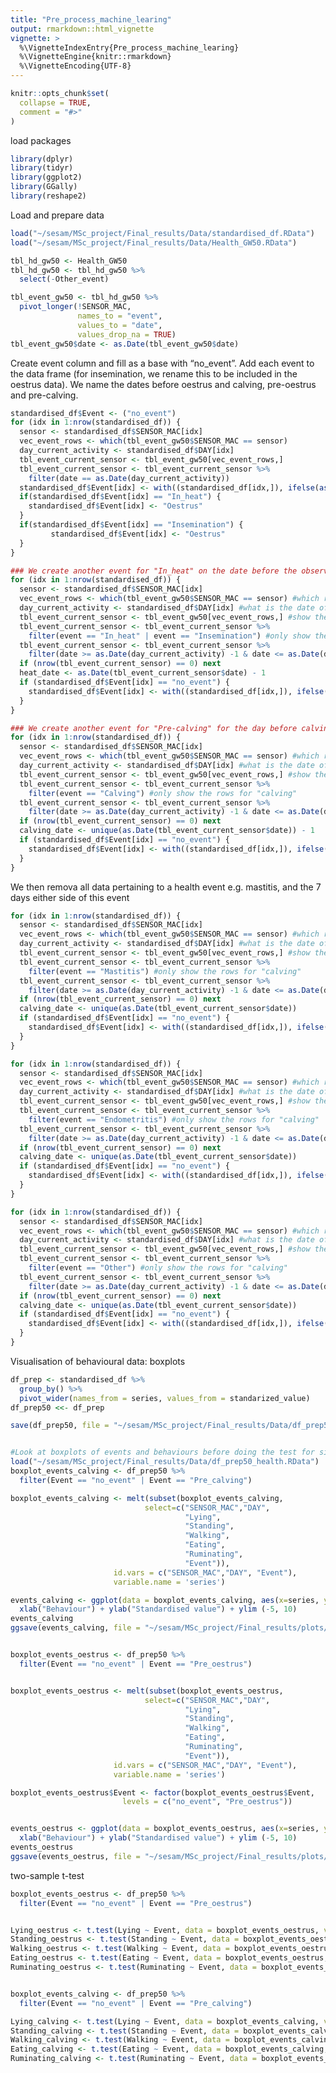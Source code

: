 ```yaml
---
title: "Pre_process_machine_learing"
output: rmarkdown::html_vignette
vignette: >
  %\VignetteIndexEntry{Pre_process_machine_learing}
  %\VignetteEngine{knitr::rmarkdown}
  %\VignetteEncoding{UTF-8}
---
```


```r
knitr::opts_chunk$set(
  collapse = TRUE,
  comment = "#>"
)
```

load packages 
```r
library(dplyr)
library(tidyr)
library(ggplot2)
library(GGally)
library(reshape2)
```

Load and prepare data 
```r
load("~/sesam/MSc_project/Final_results/Data/standardised_df.RData")
load("~/sesam/MSc_project/Final_results/Data/Health_GW50.RData")

tbl_hd_gw50 <- Health_GW50
tbl_hd_gw50 <- tbl_hd_gw50 %>%
  select(-Other_event)

tbl_event_gw50 <- tbl_hd_gw50 %>%
  pivot_longer(!SENSOR_MAC,
               names_to = "event",
               values_to = "date",
               values_drop_na = TRUE)
tbl_event_gw50$date <- as.Date(tbl_event_gw50$date)
```

Create event column and fill as a base with "no_event".
Add each event to the data frame (for insemination, we rename this to be included in the oestrus data). We name the dates before oestrus and calving, pre-oestrus and pre-calving.
```r
standardised_df$Event <- ("no_event")
for (idx in 1:nrow(standardised_df)) {
  sensor <- standardised_df$SENSOR_MAC[idx]
  vec_event_rows <- which(tbl_event_gw50$SENSOR_MAC == sensor)
  day_current_activity <- standardised_df$DAY[idx]
  tbl_event_current_sensor <- tbl_event_gw50[vec_event_rows,]
  tbl_event_current_sensor <- tbl_event_current_sensor %>%
    filter(date == as.Date(day_current_activity))
  standardised_df$Event[idx] <- with((standardised_df[idx,]), ifelse(as.Date(day_current_activity) %in% tbl_event_current_sensor$date, tbl_event_current_sensor$event, Event))
  if(standardised_df$Event[idx] == "In_heat") {
    standardised_df$Event[idx] <- "Oestrus"
  }
  if(standardised_df$Event[idx] == "Insemination") {
         standardised_df$Event[idx] <- "Oestrus"
  }
}

### We create another event for "In_heat" on the date before the observed heat. This is because we want to use the day before observation for later classification.
for (idx in 1:nrow(standardised_df)) {
  sensor <- standardised_df$SENSOR_MAC[idx]
  vec_event_rows <- which(tbl_event_gw50$SENSOR_MAC == sensor) #which rows in the health dataset have the same sensor ID
  day_current_activity <- standardised_df$DAY[idx] #what is the date of the row idx
  tbl_event_current_sensor <- tbl_event_gw50[vec_event_rows,] #show the health df only for the select sensor
  tbl_event_current_sensor <- tbl_event_current_sensor %>%
    filter(event == "In_heat" | event == "Insemination") #only show the rows for "in_heat"
  tbl_event_current_sensor <- tbl_event_current_sensor %>%
    filter(date >= as.Date(day_current_activity) -1 & date <= as.Date(day_current_activity) +1) #if there is more than one date for in_heat, only show the one that is around the time of the date on the idx row
  if (nrow(tbl_event_current_sensor) == 0) next
  heat_date <- as.Date(tbl_event_current_sensor$date) - 1
  if (standardised_df$Event[idx] == "no_event") {
    standardised_df$Event[idx] <- with((standardised_df[idx,]), ifelse(as.Date(day_current_activity) == heat_date, "Pre_oestrus", standardised_df$Event))
  }
}

### We create another event for "Pre-calving" for the day before calving so that we can use this as the date for classification.
for (idx in 1:nrow(standardised_df)) {
  sensor <- standardised_df$SENSOR_MAC[idx]
  vec_event_rows <- which(tbl_event_gw50$SENSOR_MAC == sensor) #which rows in the health dataset have the same sensor ID
  day_current_activity <- standardised_df$DAY[idx] #what is the date of the row idx
  tbl_event_current_sensor <- tbl_event_gw50[vec_event_rows,] #show the health df only for the select sensor
  tbl_event_current_sensor <- tbl_event_current_sensor %>%
    filter(event == "Calving") #only show the rows for "calving"
  tbl_event_current_sensor <- tbl_event_current_sensor %>%
    filter(date >= as.Date(day_current_activity) -1 & date <= as.Date(day_current_activity) +1) #if there is more than one date for in_heat, only show the one that is around the time of the date on the idx row
  if (nrow(tbl_event_current_sensor) == 0) next
  calving_date <- unique(as.Date(tbl_event_current_sensor$date)) - 1
  if (standardised_df$Event[idx] == "no_event") {
    standardised_df$Event[idx] <- with((standardised_df[idx,]), ifelse(as.Date(day_current_activity) == calving_date, "Pre_calving", standardised_df$Event))
  }
}
```

We then remova all data pertaining to a health event e.g. mastitis, and the 7 days either side of this event
```r
for (idx in 1:nrow(standardised_df)) {
  sensor <- standardised_df$SENSOR_MAC[idx]
  vec_event_rows <- which(tbl_event_gw50$SENSOR_MAC == sensor) #which rows in the health dataset have the same sensor ID
  day_current_activity <- standardised_df$DAY[idx] #what is the date of the row idx
  tbl_event_current_sensor <- tbl_event_gw50[vec_event_rows,] #show the health df only for the select sensor
  tbl_event_current_sensor <- tbl_event_current_sensor %>%
    filter(event == "Mastitis") #only show the rows for "calving"
  tbl_event_current_sensor <- tbl_event_current_sensor %>%
    filter(date >= as.Date(day_current_activity) -1 & date <= as.Date(day_current_activity) +1) #if there is more than one date for in_heat, only show the one that is around the time of the date on the idx row
  if (nrow(tbl_event_current_sensor) == 0) next
  calving_date <- unique(as.Date(tbl_event_current_sensor$date))
  if (standardised_df$Event[idx] == "no_event") {
    standardised_df$Event[idx] <- with((standardised_df[idx,]), ifelse((as.Date(day_current_activity) < calving_date + 7 | as.Date(day_current_activity) > calving_date - 7), "Mastitis", standardised_df$Event))
  }
}

for (idx in 1:nrow(standardised_df)) {
  sensor <- standardised_df$SENSOR_MAC[idx]
  vec_event_rows <- which(tbl_event_gw50$SENSOR_MAC == sensor) #which rows in the health dataset have the same sensor ID
  day_current_activity <- standardised_df$DAY[idx] #what is the date of the row idx
  tbl_event_current_sensor <- tbl_event_gw50[vec_event_rows,] #show the health df only for the select sensor
  tbl_event_current_sensor <- tbl_event_current_sensor %>%
    filter(event == "Endometritis") #only show the rows for "calving"
  tbl_event_current_sensor <- tbl_event_current_sensor %>%
    filter(date >= as.Date(day_current_activity) -1 & date <= as.Date(day_current_activity) +1) #if there is more than one date for in_heat, only show the one that is around the time of the date on the idx row
  if (nrow(tbl_event_current_sensor) == 0) next
  calving_date <- unique(as.Date(tbl_event_current_sensor$date))
  if (standardised_df$Event[idx] == "no_event") {
    standardised_df$Event[idx] <- with((standardised_df[idx,]), ifelse((as.Date(day_current_activity) < calving_date + 7 | as.Date(day_current_activity) > calving_date - 7), "Endometritis", standardised_df$Event))
  }
}

for (idx in 1:nrow(standardised_df)) {
  sensor <- standardised_df$SENSOR_MAC[idx]
  vec_event_rows <- which(tbl_event_gw50$SENSOR_MAC == sensor) #which rows in the health dataset have the same sensor ID
  day_current_activity <- standardised_df$DAY[idx] #what is the date of the row idx
  tbl_event_current_sensor <- tbl_event_gw50[vec_event_rows,] #show the health df only for the select sensor
  tbl_event_current_sensor <- tbl_event_current_sensor %>%
    filter(event == "Other") #only show the rows for "calving"
  tbl_event_current_sensor <- tbl_event_current_sensor %>%
    filter(date >= as.Date(day_current_activity) -1 & date <= as.Date(day_current_activity) +1) #if there is more than one date for in_heat, only show the one that is around the time of the date on the idx row
  if (nrow(tbl_event_current_sensor) == 0) next
  calving_date <- unique(as.Date(tbl_event_current_sensor$date))
  if (standardised_df$Event[idx] == "no_event") {
    standardised_df$Event[idx] <- with((standardised_df[idx,]), ifelse((as.Date(day_current_activity) < calving_date + 7 | as.Date(day_current_activity) > calving_date - 7), "Other", standardised_df$Event))
  }
}
```

Visualisation of behavioural data: boxplots 
```r
df_prep <- standardised_df %>%
  group_by() %>%
  pivot_wider(names_from = series, values_from = standarized_value)
df_prep50 <<- df_prep

save(df_prep50, file = "~/sesam/MSc_project/Final_results/Data/df_prep50_health.RData")


#Look at boxplots of events and behaviours before doing the test for significance
load("~/sesam/MSc_project/Final_results/Data/df_prep50_health.RData")
boxplot_events_calving <- df_prep50 %>%
  filter(Event == "no_event" | Event == "Pre_calving")

boxplot_events_calving <- melt(subset(boxplot_events_calving,
                              select=c("SENSOR_MAC","DAY",
                                       "Lying",
                                       "Standing",
                                       "Walking",
                                       "Eating",
                                       "Ruminating",
                                       "Event")),
                       id.vars = c("SENSOR_MAC","DAY", "Event"),
                       variable.name = 'series')

events_calving <- ggplot(data = boxplot_events_calving, aes(x=series, y=value)) + geom_boxplot(outlier.shape = NA, aes(fill=Event)) +
  xlab("Behaviour") + ylab("Standardised value") + ylim (-5, 10)
events_calving
ggsave(events_calving, file = "~/sesam/MSc_project/Final_results/plots/pre_calving_boxplot.pdf")


boxplot_events_oestrus <- df_prep50 %>%
  filter(Event == "no_event" | Event == "Pre_oestrus")


boxplot_events_oestrus <- melt(subset(boxplot_events_oestrus,
                              select=c("SENSOR_MAC","DAY",
                                       "Lying",
                                       "Standing",
                                       "Walking",
                                       "Eating",
                                       "Ruminating",
                                       "Event")),
                       id.vars = c("SENSOR_MAC","DAY", "Event"),
                       variable.name = 'series')

boxplot_events_oestrus$Event <- factor(boxplot_events_oestrus$Event,
                         levels = c("no_event", "Pre_oestrus"))


events_oestrus <- ggplot(data = boxplot_events_oestrus, aes(x=series, y=value)) + geom_boxplot(outlier.shape = NA,aes(fill=Event)) +
  xlab("Behaviour") + ylab("Standardised value") + ylim (-5, 10)
events_oestrus
ggsave(events_oestrus, file = "~/sesam/MSc_project/Final_results/plots/pre_oestrus_boxplot.pdf")
```

two-sample t-test
```r
boxplot_events_oestrus <- df_prep50 %>%
  filter(Event == "no_event" | Event == "Pre_oestrus")


Lying_oestrus <- t.test(Lying ~ Event, data = boxplot_events_oestrus, var.equal = TRUE, paired = FALSE)
Standing_oestrus <- t.test(Standing ~ Event, data = boxplot_events_oestrus, var.equal = TRUE, paired = FALSE)
Walking_oestrus <- t.test(Walking ~ Event, data = boxplot_events_oestrus, var.equal = TRUE, paired = FALSE)
Eating_oestrus <- t.test(Eating ~ Event, data = boxplot_events_oestrus, var.equal = TRUE, paired = FALSE)
Ruminating_oestrus <- t.test(Ruminating ~ Event, data = boxplot_events_oestrus, var.equal = TRUE, paired = FALSE)


boxplot_events_calving <- df_prep50 %>%
  filter(Event == "no_event" | Event == "Pre_calving")

Lying_calving <- t.test(Lying ~ Event, data = boxplot_events_calving, var.equal = TRUE, paired = FALSE)
Standing_calving <- t.test(Standing ~ Event, data = boxplot_events_calving, var.equal = TRUE, paired = FALSE)
Walking_calving <- t.test(Walking ~ Event, data = boxplot_events_calving, var.equal = TRUE, paired = FALSE)
Eating_calving <- t.test(Eating ~ Event, data = boxplot_events_calving, var.equal = TRUE, paired = FALSE)
Ruminating_calving <- t.test(Ruminating ~ Event, data = boxplot_events_calving, var.equal = TRUE, paired = FALSE)
```

